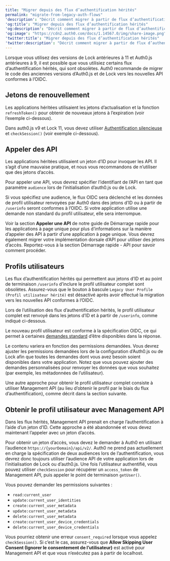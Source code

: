 ```yaml
---
title: "Migrer depuis des flux d’authentification hérités"
permalink: "migrate-from-legacy-auth-flows"
'description': "Décrit comment migrer à partir de flux d’authentification hérités."
'og:title': "Migrer depuis des flux d’authentification hérités"
'og:description': "Décrit comment migrer à partir de flux d’authentification hérités."
'og:image': "https://cdn2.auth0.com/docs/1.14567.0/img/share-image.png"
'twitter:title': "Migrer depuis des flux d’authentification hérités"
'twitter:description': "Décrit comment migrer à partir de flux d’authentification hérités."
---
```


Lorsque vous utilisez des versions de Lock antérieures à 11 et Auth0.js antérieures à 9, il est possible que vous utilisiez certains flux d’authentification hérités, qui sont obsolètes. Auth0 recommande de migrer le code des anciennes versions d’Auth0.js et de Lock vers les nouvelles API conformes à l’OIDC.

## Jetons de renouvellement

Les applications héritées utilisaient les jetons d’actualisation et la fonction `refreshToken()` pour obtenir de nouveaux jetons à l’expiration (voir l’exemple ci-dessous).

Dans auth0.js v9 et Lock 11, vous devez utiliser [Authentification silencieuse](/docs/fr-ca/authenticate/login/configure-silent-authentication) et `checkSession()` (voir exemple ci-dessous).

## Appeler des API

Les applications héritées utilisaient un jeton d’ID pour invoquer les API. Il s’agit d’une mauvaise pratique, et nous vous recommandons de n’utiliser que des jetons d’accès.

Pour appeler une API, vous devrez spécifier l’identifiant de l’API en tant que paramètre `audience` lors de l’initialisation d’auth0.js ou de Lock.

Si vous spécifiez une <Tooltip data-tooltip-id="react-containers-DefinitionTooltip-0" tip="">audience</Tooltip>, le flux OIDC sera déclenché et les données de profil utilisateur renvoyées par Auth0 dans des jetons d’ID ou à partir de `/userinfo` seront conformes à l’OIDC. Si votre application utilise une demande non standard du profil utilisateur, elle sera interrompue.

Voir la section **Appeler une API** de notre guide de Démarrage rapide pour les applications à page unique pour plus d’informations sur la manière d’appeler des API à partir d’une application à page unique. Vous devrez également migrer votre implémentation dorsale d’API pour utiliser des jetons d’accès. Reportez-vous à la section Démarrage rapide - API pour savoir comment procéder.

## Profils utilisateurs

Les flux d’authentification hérités qui permettent aux jetons d’ID et au point de terminaison `/userinfo` d’inclure le profil utilisateur complet sont obsolètes. Assurez-vous que le bouton à bascule `Legacy User Profile (Profil utilisateur hérité)` est désactivé après avoir effectué la migration vers les nouvelles API conformes à l’OIDC.

Lors de l’utilisation des flux d’authentification hérités, le profil utilisateur complet est renvoyé dans les jetons d’ID et à partir de `/userinfo`, comme indiqué ci-dessous.

Le nouveau profil utilisateur est conforme à la spécification OIDC, ce qui permet à certaines [demandes standard](https://openid.net/specs/openid-connect-core-1_0.html#StandardClaims) d’être disponibles dans la réponse.

Le contenu variera en fonction des permissions demandées. Vous devrez ajuster les permissions demandées lors de la configuration d’Auth0.js ou de Lock afin que toutes les demandes dont vous avez besoin soient disponibles dans votre application. Notez que vous pouvez ajouter des demandes personnalisées pour renvoyer les données que vous souhaitez (par exemple, les métadonnées de l’utilisateur).

Une autre approche pour obtenir le profil utilisateur complet consiste à utiliser <Tooltip href="/docs/docs/fr-ca/glossary?term=management-api" tip="Management API
Un produit permettant aux clients d’effectuer des tâches administratives." cta="Voir le glossaire">Management API</Tooltip> (au lieu d’obtenir le profil par le biais du flux d’authentification), comme décrit dans la section suivante.

## Obtenir le profil utilisateur avec Management API

Dans les flux hérités, Management API prenait en charge l’authentification à l’aide d’un jeton d’ID. Cette approche a été abandonnée et vous devez maintenant l’appeler avec un jeton d’accès.

Pour obtenir un jeton d’accès, vous devez le demander à Auth0 en utilisant l’audience `https://{yourDomain}/api/v2/`. Auth0 ne prend pas actuellement en charge la spécification de deux audiences lors de l’authentification, vous devrez donc toujours utiliser l’audience API de votre application lors de l’initialisation de Lock ou d’auth0.js. Une fois l’utilisateur authentifié, vous pouvez utiliser `checkSession` pour récupérer un `access_token` de Management API, puis appeler le point de terminaison `getUser()`.

Vous pouvez demander les permissions suivantes :

* `read:current_user`
* `update:current_user_identities`
* `create:current_user_metadata`
* `update:current_user_metadata`
* `delete:current_user_metadata`
* `create:current_user_device_credentials`
* `delete:current_user_device_credentials`

Vous pourriez obtenir une erreur `consent_required` lorsque vous appelez `checkSession()`. Si c’est le cas, assurez-vous que **Allow Skipping User Consent (Ignorer le consentement de l’utilisateur)** est activé pour Management API et que vous n’exécutez pas à partir de localhost.